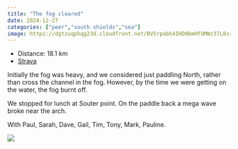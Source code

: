 ```yaml
---
title: "The fog cleared"
date: 2024-12-27
categories: ["peer","south shields","sea"]
image: https://dgtzuqphqg23d.cloudfront.net/BV5rpabh4IHD0bmHfUMWz37L8sr3oNaFnMC0eqz6HZ8-768x345.jpg
---
```


- Distance: 18.1 km
- [Strava](https://www.strava.com/activities/13200973602)

Initially the fog was heavy, and we considered just paddling North, rather than cross the channel in the fog. However, by the time we were getting on the water, the fog burnt off. 
 
We stopped for lunch at Souter point. On the paddle back a mega wave broke near the arch. 

With Paul, Sarah, Dave, Gail, Tim, Tony, Mark, Pauline.

![](https://dgtzuqphqg23d.cloudfront.net/BV5rpabh4IHD0bmHfUMWz37L8sr3oNaFnMC0eqz6HZ8-768x345.jpg)



